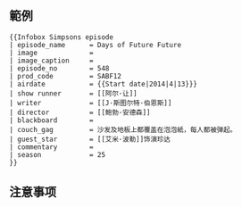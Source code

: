 {{Documentation subpage}}
{{Lua|Module:Infobox|Module:InfoboxImage}}
{{Parameter names example|_template= | season =  | episode_name | image | image_caption | episode_no | director | writer | show runner | prod_code | airdate | blackboard | couch_gag | guest_star | commentary }}
{{缺乏中文说明}}
== 範例 ==
<pre>{{Infobox Simpsons episode
| episode_name      = Days of Future Future
| image             = 
| image_caption     =
| episode_no        = 548
| prod_code         = SABF12
| airdate           = {{Start date|2014|4|13}}}
| show runner       = [[阿尔·让]]
| writer            = [[J·斯图尔特·伯恩斯]]
| director          = [[鲍勃·安德森]]
| blackboard        = 
| couch_gag         = 沙发及地板上都覆盖在泡泡紙，每人都被弹起。
| guest_star        = [[艾米·波勒]]饰演珍达
| commentary        =
| season            = 25
}}</pre>
{{esoteric}}

== 注意事项 ==
{{UF-hcal}}

{{Film and Television related infobox templates}}

<includeonly>
<!-- CATEGORIES AND INTERWIKIS HERE, THANKS -->